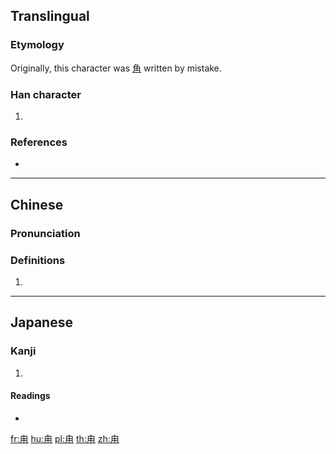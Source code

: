 ==Translingual==

===Etymology===
Originally, this character was [[角]] written by mistake. {{rfv-etymology}}

===Han character===
{{Han char|rn=101|rad=用|as=01|sn=6|four=27220|canj=HBQ}}

# {{defn|Han|sort=用01}}

===References===
* {{Han ref|kx=0756.010|dkj=21705|dj=1166.030|hdz=10038.060|uh=752A|ud=29994|bh=CA46|bd=51782}}

----

==Chinese==
{{zh-forms}}

===Pronunciation===
{{zh-pron
|m=lù
|c=luk6
|h=pfs=
|md=
|mn=lut
|w=
|cat=
}}

===Definitions===
{{zh-hanzi}}

# {{rfdef|lang=zh}}

----

==Japanese==

===Kanji===
{{ja-kanji|grade=|rs=用01}}

# {{defn|lang=ja|sort=用01}}

====Readings====
* {{ja-readings|on=[[ろく]] (roku)|kun=[[つの]] (tsuno)|nanori=}}

[[fr:甪]]
[[hu:甪]]
[[pl:甪]]
[[th:甪]]
[[zh:甪]]